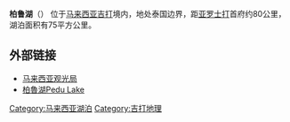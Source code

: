 {{Coord|6.247109|100.81295|type:waterbody_source:GoogleMaps|display=title}}
{{unreferenced|time=2016-10-05T14:51:17+00:00}}
{{Infobox_lake
 |湖泊名稱 =柏鲁湖
 |湖泊照片 = 
 |湖泊照片標題 = 
 |測深圖 =
 |測深圖標題 =
 |湖泊所在地 = [[马来西亚|马来西亚]][[吉打|吉打]]
 |座標 ={{coord|6.247109|N|100.81295|E}}
 |湖泊類別 = [[咸水湖|咸水湖]]
 |流入 =
 |流出 = 
 |集水區面積 = 
 |集水區國家 =
 |湖泊長度 =
 |湖泊闊度 = 
 |湖泊面積 =75平方公里
 |平均深度 = 
 |最深深度 = 
 |水體體積 = 
 |湖水停留時間 =
 |湖岸線長度 =
 |海拔高度 =
 |湖中島嶼 =
 |湖邊城鎮 =
}}
'''柏鲁湖'''（{{lang|msa|Tasik Pedu}}） 位于[[马来西亚|马来西亚]][[吉打|吉打]]境内，地处泰国边界，距[[亚罗士打|亚罗士打]]首府约80公里，湖泊面积有75平方公里。

==外部链接==
*[http://www.promotemalaysia.com.tw/spot_detail.aspx?class_id=2&data_id=76 马来西亚观光局] {{Wayback|url=http://www.promotemalaysia.com.tw/spot_detail.aspx?class_id=2&data_id=76 |date=20191004072746 }}
*[http://www.enjoyholiday.com.tw/p/1074/ 柏魯湖Pedu Lake] {{Wayback|url=http://www.enjoyholiday.com.tw/p/1074/ |date=20200930151750 }}



[[Category:马来西亚湖泊|Category:马来西亚湖泊]]
[[Category:吉打地理|Category:吉打地理]]
